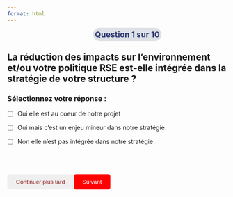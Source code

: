 ```yaml
---
format: html
---
```


<strong style='color: #2c3771;
                    font-size: 18px;
                    position: relative;
                    left: 39%;
                    -webkit-transform: translateX(-50%);
                    transform: translateX(-50%);
                    width: 100px;
                    height: 1px;
                    background: #dee2e6;
                    padding: 5px;
                    border-radius: 15px;'>Question 1 sur 10</strong>

::: {style="text-align: left; margin-bottom: 20px;"}
:::

## La réduction des impacts sur l'environnement et/ou votre politique RSE est-elle intégrée dans la stratégie de votre structure ?

### Sélectionnez votre réponse :

-   [ ] Oui elle est au coeur de notre projet

-   [ ] Oui mais c'est un enjeu mineur dans notre stratégie

-   [ ] Non elle n'est pas intégrée dans notre stratégie

<br>

<div style="display: flex; margin-top: 20px;">
  <button id="continuer" onclick="sauvegarderReponses()" 
    style="color: #932020; border: none; padding: 10px 20px; border-radius: 5px; cursor: pointer;">
    Continuer plus tard
  </button>

  <button onclick="window.location.href='question_2.html'" 
    style="background-color: red; color: white; border: none; padding: 10px 20px; border-radius: 5px; cursor: pointer;">
    Suivant
  </button>
</div>

```{=html}
<script src="assets/supabase-questionnaire-config.js"></script>

<script>
  async function sauvegarderReponses(questionNum, redirectUrl) {
    let responses = [];
    document.querySelectorAll('input[type=checkbox]:checked').forEach((checkbox) => {
      responses.push(checkbox.value);
    });

    const email = localStorage.getItem('email');
    if (!email) {
      alert("❌ Vous devez être connecté pour enregistrer vos réponses.");
      return;
    }

    const payload = {
      email: email,
      question_num: questionNum,
      reponse: responses.join("; "),
      data_reponse: JSON.stringify(responses)
    };

    try {
      const response = await fetch(`${supabaseUrl}/rest/v1/database_reponses_questionnaire`, {
        method: "POST",
        headers: {
          "apikey": supabaseKey,
          "Authorization": `Bearer ${supabaseKey}`,
          "Content-Type": "application/json",
          "Prefer": "return=representation"
        },
        body: JSON.stringify(payload)
      });

      const result = await response.json();

      if (response.ok) {
        console.log("✅ Réponses enregistrées :", result);
        window.location.href = redirectUrl;
      } else {
        console.error("❌ Erreur API Supabase :", result);
        alert("Erreur lors de l'enregistrement.");
      }
    } catch (error) {
      console.error("❌ Erreur JS :", error);
      alert("Une erreur est survenue.");
    }
  }
</script>


```
